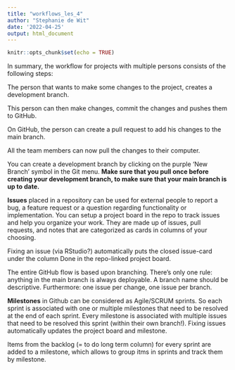 ```yaml
---
title: "workflows_les_4"
author: "Stephanie de Wit"
date: '2022-04-25'
output: html_document
---
```


```r
knitr::opts_chunk$set(echo = TRUE)
```

In summary, the workflow for projects with multiple persons consists of the following steps:

  The person that wants to make some changes to the project, creates a development branch.


  This person can then make changes, commit the changes and pushes them to GitHub.


  On GitHub, the person can create a pull request to add his changes to the main branch.


  All the team members can now pull the changes to their computer.
  
  
You can create a development branch by clicking on the purple ‘New Branch’ symbol in the Git menu. __Make sure that you pull once before creating your development branch, to make sure that your main branch is up to date.__


__Issues__ placed in a repository can be used for external people to report a bug, a feature request or a question regarding functionality or implementation. You can setup a project board in the repo to track issues and help you organize your work. They are made up of issues, pull requests, and notes that are categorized as cards in columns of your choosing.

Fixing an issue (via RStudio?) automatically puts the closed issue-card under the column Done in the repo-linked project board.


The entire GitHub flow is based upon branching. There’s only one rule: anything in the main branch is always deployable. A branch name should be descriptive. Furthermore: one issue per change, one issue per branch.


__Milestones__ in Github can be considered as Agile/SCRUM sprints. So each sprint is associated with one or multiple milestones that need to be resolved at the end of each sprint. Every milestone is associated with multiple issues that need to be resolved this sprint (within their own branch!). Fixing issues automatically updates the project board and milestone.

Items from the backlog (= to do long term column) for every sprint are added to a milestone, which allows to group itms in sprints and track them by milestone.




  
  